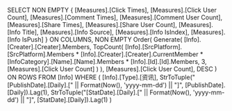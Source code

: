 SELECT
NON EMPTY {
    [Measures].[Click Times],
    [Measures].[Click User Count],
    [Measures].[Comment Times],
    [Measures].[Comment User Count],
	[Measures].[Share Times],
	[Measures].[Share User Count],
	[Measures].[Info Title],
	[Measures].[Info Source],
	[Measures].[Info IsIndex],
	[Measures].[Info IsPush]
} ON COLUMNS,
NON EMPTY Order(
	Generate(
		[Info].[Creater].[Creater].Members,
		TopCount(
			[Info].[SrcPlatform].[SrcPlatform].Members *
			[Info].[Creater].[Creater].CurrentMember *
			[InfoCategory].[Name].[Name].Members *
			[Info].[Id].[Id].Members,
			3,
			[Measures].[Click User Count]
		)
	),
	[Measures].[Click User Count],
	DESC
) ON ROWS
FROM [Info]
WHERE (
	[Info].[Type].[资讯],
	StrToTuple("[PublishDate].[Daily].[" || Format(Now(), 'yyyy-mm-dd') || "]", [PublishDate].[Daily]).Lag(1),
	StrToTuple("[StatDate].[Daily].[" || Format(Now(), 'yyyy-mm-dd') || "]", [StatDate].[Daily]).Lag(1)
)
